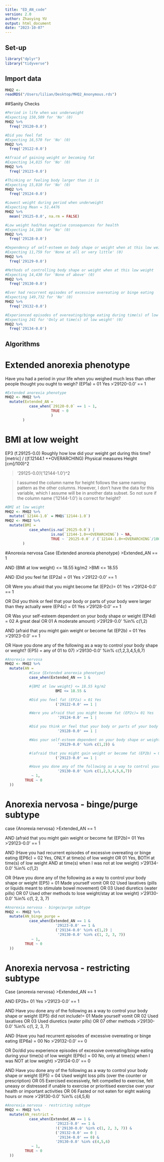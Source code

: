 ```yaml
---
title: "ED_AN_code"
version: 2.0
author: Zhaoying YU
output: html_document
date: "2023-10-07"
---
```


## Set-up

```r
library("dplyr")
library("tidyverse")
```

## Import data
```r
MHQ2 <-
readRDS("/Users/lilian/Desktop/MHQ2_Anonymous.rds")
```

##Sanity Checks
```r
#Period in life when was underweight
#Expecting 150,509 for 'No' (0)
MHQ2 %>%
  freq('29120-0.0')

#Did you feel fat
#Expecting 16,570 for 'No' (0)
MHQ2 %>%
  freq('29122-0.0')

#Afraid of gaining weight or becoming fat
#Expecting 14,815 for 'No' (0)
MHQ2 %>%
  freq('29123-0.0')

#Thinking or feeling body larger than it is
#Expecting 15,810 for 'No' (0)
MHQ2 %>%
  freq('29124-0.0')

#Lowest weight during period when underweight
#Expecting Mean = 51.4476
MHQ2 %>%
  mean('29125-0.0', na.rm = FALSE)

#Low weight had/has negative consequences for health
#Expecting 14,186 for 'No' (0)
MHQ2 %>%
  freq('29128-0.0')

#Dependency of self-esteem on body shape or weight when at this low weight
#Expecting 11,759 for 'None at all or very little' (0)
MHQ2 %>%
  freq('29129-0.0')

#Methods of controlling body shape or weight when at this low weight
#Expecting 14,430 for 'None of above' (0)
MHQ2 %>%
  freq('29130-0.0')

#Ever had recurrent episodes of excessive overeating or binge eating
#Expecting 149,732 for 'No' (0)
MHQ2 %>%
  freq('29132-0.0')

#Experienced episodes of overeating/binge eating during time(s) of low weight
#Expecting 241 for 'Only at time(s) of low weight' (0)
MHQ2 %>%
  freq('29134-0.0')
```

## Algorithms
# Extended anorexia phenotype

Have you had a period in your life when you weighed much less than other people thought you ought to weigh? (EP1a) = 01 Yes
>'29120-0.0' == 1

```r
#Extended anorexia phenotype
MHQ2 <- MHQ2 %>%
  mutate(Extended_AN =
           case_when(`29120-0.0` == 1 ~ 1,
                     TRUE ~ 0
                     )
        )
```

# BMI at low weight

EP3 (f.29125-0.0) Roughly how low did your weight get during this time? [metric] /
((f.12144.1 ++OVERARCHING) Physical measures  Height [cm]/100)^2

> '29125-0.0'/('12144-1.0')^2

> I assumed the column name for height follows the same naming pattern as the other columns. However, I don't have the data for this variable, which I assume will be in another data subset. So not sure if the column name ('12144-1.0') is correct for height?


```r
#BMI at low weight
MHQ2 <- MHQ2 %>%
  mutate(`12144-1.0` = MHQ$`12144-1.0`)
MHQ2 <- MHQ2 %>%
  mutate(BMI =
           case_when(is.na(`29125-0.0`) |
                     is.na(`12144-1.0++OVERARCHING`) ~ NA,
                     TRUE ~ `29125-0.0` / (`12144-1.0++OVERARCHING`/100)^2)
        )
```
              
#Anorexia nervosa
Case {Extended anorexia phenotype}
>Extended_AN == 1

AND
{BMI at low weight} <= 18.55 kg/m2
>BMI <= 18.55

AND
(Did you feel fat (EP2a) = 01 Yes
>'29122-0.0' == 1

OR
Were you afraid that you might become fat (EP2c)= 01 Yes
>'29124-0.0' == 1

OR
Did you think or feel that your body or parts of your body were larger than they actually were (EP4c) = 01 Yes
>'29128-0.0' == 1

OR
Was your self-esteem dependent on your body shape or weight (EP4d) = 02 A great deal OR 01 A moderate amount)
>'29129-0.0' %in% c(1,2) 

AND
(afraid that you might gain weight or become fat (EP2b) = 01 Yes
>'29123-0.0' == 1

OR
Have you done any of the following as a way to control your body shape or weight? (EP5) = any of 01 to 07)
>'29130-0.0' %in% c(1,2,3,4,5,6,7)



```r
#Anorexia nervosa
MHQ2 <- MHQ2 %>%
  mutate(AN =
           #Case {Extended anorexia phenotype}
           case_when(Extended_AN == 1 &

           #{BMI at low weight} <= 18.55 kg/m2
                       BMI <= 18.55 &

           #Did you feel fat (EP2a) = 01 Yes
                       ('29122-0.0' == 1 |

           #Were you afraid that you might become fat (EP2c)= 01 Yes
                        '29124-0.0' == 1 |

           #Did you think or feel that your body or parts of your body were larger than they actually were (EP4c) = 01 Yes
                        '29128-0.0' == 1 |

           #Was your self-esteem dependent on your body shape or weight (EP4d) = 02 A great deal OR 01 A moderate amount)
                        '29129-0.0' %in% c(1,2)) &

           #(afraid that you might gain weight or become fat (EP2b) = 01 Yes
                       ('29123-0.0' == 1 |

           #Have you done any of the following as a way to control your body shape or weight? (EP5) = any of 01 to 07)
                        '29130-0.0' %in% c(1,2,3,4,5,6,7))
            ~ 1,
         TRUE ~ 0
  ))
```

# Anorexia nervosa - binge/purge subtype
case {Anorexia nervosa} 
>Extended_AN == 1

AND 
(afraid that you might gain weight or become fat (EP2b)= 01 Yes
>'29123-0.0' == 1

AND 
(Have you had recurrent episodes of excessive overeating or binge eating (EP6c) = 02 Yes, ONLY at time(s) of low weight OR 01 Yes, BOTH at time(s) of low weight AND at time(s) when I was not at low weight)
>'29134-0.0' %in% c(1,2)

OR 
(Have you done any of the following as a way to control your body shape or weight (EP5) = 01 Made yourself vomit OR 02 Used laxatives (pills or liquids meant to stimulate bowel movement) OR 03 Used diuretics (water pills) OR 07 Used other methods to lose weight/stay at low weight)
>'29130-0.0' %in% c(1, 2, 3, 7)

```r
#Anorexia nervosa - binge/purge subtype
MHQ2 <- MHQ2 %>%
  mutate(AN_binge_purge =
           case_when(Extended_AN == 1 &
                       '29123-0.0' == 1 &
                       ('29134-0.0' %in% c(1,2) |
                        '29130-0.0' %in% c(1, 2, 3, 7))
            ~ 1,
         TRUE ~ 0
  ))
```

# Anorexia nervosa - restricting subtype
Case {anorexia nervosa} 
>Extended_AN == 1

AND 
EP2b= 01 Yes 
>'29123-0.0' == 1

AND 
Have you done any of the following as a way to control your body shape or weight (EP5) did not include!= 01 Made yourself vomit OR 02 Used laxatives OR 03 Used diuretics (water pills) OR 07 other methods 
>'29130-0.0' %in% c(1, 2, 3, 7)

AND 
(Have you had recurrent episodes of excessive overeating or binge eating (EP6a) = 00 No
>'29132-0.0' == 0

OR 
Do/did you experience episodes of excessive overeating/binge eating during your time(s) of low weight (EP6c) = 00 No, only at time(s) when I was NOT at low weight) 
>'29134-0.0' == 0

AND 
Have you done any of the following as a way to control your body shape or weight (EP5) = 04 Used weight loss pills (over the counter or prescription) OR 05 Exercised excessively, felt compelled to exercise, felt uneasy or distressed if unable to exercise or prioritised exercise over your health or important activities OR 06 Fasted or not eaten for eight waking hours or more
>'29130-0.0' %in% c(4,5,6)

```r
#Anorexia nervosa - restricting subtype
MHQ2 <- MHQ2 %>%
  mutate(AN_restrict =
           case_when(Extended_AN == 1 &
                       '29123-0.0' == 1 &
                       !('29130-0.0' %in% c(1, 2, 3, 7)) &
                       ('29132-0.0' == 0 |
                        '29134-0.0' == 0) &
                       '29130-0.0' %in% c(4,5,6)
            ~ 1,
         TRUE ~ 0
  ))
```



